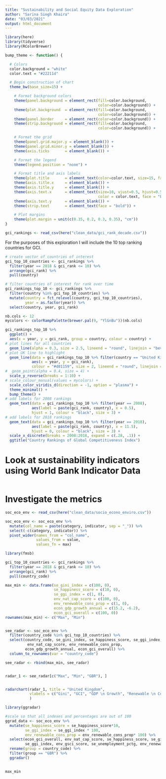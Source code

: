```yaml
---
title: "Sustainability and Social Equity Data Exploration"
author: "Sarina Singh Khaira"
date: "03/03/2021"
output: html_document
---
```


```r
library(here)
library(tidyverse)
library(RColorBrewer)

```



```r
bump_theme <- function() {

  # Colors
  color.background = "white"
  color.text = "#22211d"

  # Begin construction of chart
  theme_bw(base_size=15) +

    # Format background colors
    theme(panel.background = element_rect(fill=color.background,
                                          color=color.background)) +
    theme(plot.background  = element_rect(fill=color.background,
                                          color=color.background)) +
    theme(panel.border     = element_rect(color=color.background)) +
    theme(strip.background = element_rect(fill=color.background,
                                          color=color.background)) +

    # Format the grid
    theme(panel.grid.major.y = element_blank()) +
    theme(panel.grid.minor.y = element_blank()) +
    theme(axis.ticks       = element_blank()) +

    # Format the legend
    theme(legend.position = "none") +

    # Format title and axis labels
    theme(plot.title       = element_text(color=color.text, size=15, face = "bold")) +
    theme(axis.title.x     = element_blank()) +
    theme(axis.title.y     = element_blank()) +
    theme(axis.text.x      = element_text(size=10, vjust=0.5, hjust=0.5,
                                          color = color.text, face = "bold")) +
    theme(axis.text.y      = element_blank()) +
    theme(strip.text       = element_text(face = "bold")) +

    # Plot margins
    theme(plot.margin = unit(c(0.35, 0.2, 0.3, 0.35), "cm"))
}
```


```r
gci_rankings <- read_csv(here("clean_data/gci_rank_decade.csv"))
```
For the purposes of this exploration I will include the 10 top ranking countries for GCI.

```r
# create vector of countries of interest
gci_top_10_countries <- gci_rankings %>%
  filter(year == 2018 & gci_rank <= 10) %>%
  arrange(gci_rank) %>%
  pull(country)

# filter countries of interest for rank over time
gci_rankings_top_10 <- gci_rankings %>%
  filter(country %in% gci_top_10_countries) %>%
  mutate(country = fct_relevel(country, gci_top_10_countries),
         year = as.factor(year)) %>%
  select(country, year, gci_rank)
```


```r
nb.cols <- 12
mycolors <- colorRampPalette(brewer.pal(9, "YlGnBu"))(nb.cols)

gci_rankings_top_10 %>%
  ggplot() +
  aes(x = year, y = gci_rank, group = country, colour = country) +
# plot lines for all countries
  geom_line(alpha = 0.3, size = 2.5, lineend = "round", linejoin = "bevel") +
# plot UK line to highlight
  geom_line(data = gci_rankings_top_10 %>% filter(country == "United Kingdom"), 
            aes(x = year, y = gci_rank), 
            colour = "#d81159", size = 2, lineend = "round", linejoin = "bevel") +
#  geom_point(alpha = 0.4, size = 4) +
  scale_y_reverse(breaks = 1:10) +
# scale_colour_manual(values = mycolors) +
  scale_color_viridis_d(direction = -1, option = "plasma") +
  theme_minimal() +
  bump_theme() +
# add labels for 2008 rankings  
  geom_text(data = gci_rankings_top_10 %>% filter(year == 2008), 
            aes(label = paste(gci_rank, country), x = 0.5), 
            hjust = 1, colour = "black", size = 3) +
# add labels for 2018 rankings  
  geom_text(data = gci_rankings_top_10 %>% filter(year == 2018), 
            aes(label = paste(gci_rank, country), x = 11.5), 
            hjust = 0, colour = "black", size = 3) +
  scale_x_discrete(breaks = 2008:2018, expand = c(.28, .1)) +
  ggtitle("Country Rankings of Global Competitiveness Index")

```

# Look at sustainability indicators using World Bank Indicator Data

```r

```


# Investigate the metrics

```r
soc_eco_env <- read_csv(here("clean_data/socio_econo_enviro.csv"))
```

```r
soc_eco_env <- soc_eco_env %>% 
  mutate(col_name = paste(category, indicator, sep = "_")) %>%
  select(-c(category, indicator)) %>%
  pivot_wider(names_from = "col_name",
              values_from = value,
              values_fn = max)

```

```r
library(fmsb)

gci_top_10_countries <- gci_rankings %>%
  filter(year == 2018 & gci_rank <= 10) %>%
  arrange(gci_rank) %>%
  pull(country_code)

max_min <- data.frame(se_gini_index = c(100, 0), 
                      se_happiness_score = c(10, 0), 
                      se_ggi_index = c(1, 0),
                      env_nat_cap_score = c(100, 0), 
                      env_renewable_cons_prop = c(1, 0),
                      econ_gdp_growth_annual = c(15.2, -6.2),
                      econ_gci_overall = c(100, 0))
rownames(max_min) <- c("Max", "Min")


see_radar <- soc_eco_env %>%
  filter(country_code %in% gci_top_10_countries) %>%
  select(country_code, se_gini_index, se_happiness_score, se_ggi_index,
          env_nat_cap_score, env_renewable_cons_prop,
         econ_gdp_growth_annual, econ_gci_overall) %>%
  column_to_rownames(var = "country_code")

see_radar <- rbind(max_min, see_radar)


radar_1 <- see_radar[c("Max", "Min", "GBR"), ]


radarchart(radar_1, title = "United Kingdom", 
           vlabels = c("Gini", "GCI", "GDP \n Growth", "Renewable \n Consumption", "NCI", "Gender Gap Index", "Happiness"),
           )  
```

```r
library(ggradar)

#scale so that all indexes and percentages are out of 100
ggrad_data <- soc_eco_env %>%
  mutate(se_happiness_score = se_happiness_score*10,
         se_ggi_index = se_ggi_index * 100,
         env_renewable_cons_prop = env_renewable_cons_prop* 100) %>%
  select(econ_gci_overall, env_nat_cap_score, se_happiness_score, se_gini_index, 
         se_ggi_index, env_gsci_score, se_unemployment_pctg, env_renewable_cons_prop, country_code) %>%
  rename(group = country_code) %>%
  filter(group == "GBR") %>%
  ggradar()
  


```

```r
max_min
```

